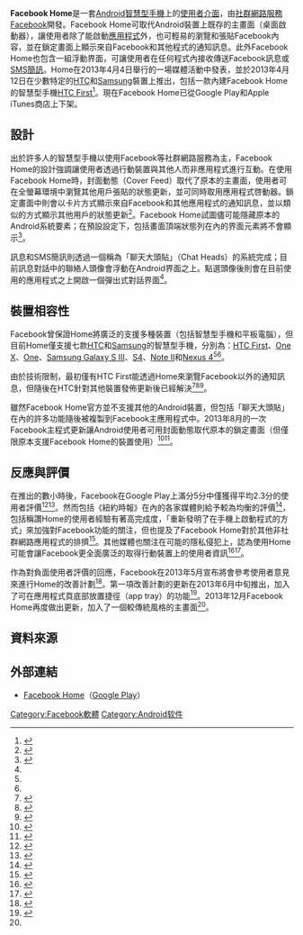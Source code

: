 {{NoteTA
|G1=IT
|G2=People
}}
{{Infobox software
| name = Facebook Home
| title = Facebook Home
| logo = [[File:Facebook_Home_logo.png|center]]
| logo caption = 
| screenshot = [[File:FacebookHomeScreenshot.png|200px]]
| caption = Facebook Home的鎖定畫面，顯示了訊息、狀態更新和未接電話三種通知。
| collapsible = 
| author = [[Facebook|Facebook]]
| developer = 
| released = {{Start date|2013|04|12}}
| discontinued = 
| latest release version = 1.2
| latest release date = {{Start date and age|2014|01|13|df=yes}}<ref name=googleplay>{{Cite web |url=https://play.google.com/store/apps/details?id=com.facebook.home |title=Facebook Home on Google Play |accessdate=2014-02-23 |publisher=Google |archive-date=2014-02-23 |archive-url=https://web.archive.org/web/20140223044648/https://play.google.com/store/apps/details?id=com.facebook.home |dead-url=no }}</ref>
| latest preview version = 
| latest preview date = 
| status = 活躍中
| programming language   = 
| operating system = [[Android_4.0|Android 4.0]] - [[Android_4.4|Android 4.4]]<br>
| platform = [[Android|Android]]
| size = 7.5 [[MB|MB]]
| language = 
| language footnote = 
| genre = 
| website =  {{URL|https://www.facebook.com/home}}
}}

'''Facebook Home'''是一套[[Android|Android]][[智慧型手機|智慧型手機]]上的[[使用者介面|使用者介面]]，由[[社群網路服務|社群網路服務]][[Facebook|Facebook]]開發。Facebook Home可取代Android裝置上既存的主畫面（桌面啟動器），讓使用者除了能啟動[[流動應用程式|應用程式]]外，也可輕易的瀏覽和張貼Facebook內容，並在鎖定畫面上顯示來自Facebook和其他程式的通知訊息。此外Facebook Home也包含一組浮動界面，可讓使用者在任何程式內接收傳送Facebook訊息或[[簡訊|SMS簡訊]]。Home在2013年4月4日舉行的一場媒體活動中發表，並於2013年4月12日在少數特定的[[HTC|HTC]]和[[三星電子|Samsung]]裝置上推出，包括一款內建Facebook Home的智慧型手機[[HTC_First|HTC First]]<ref>{{cite web |title=Facebook Home介面登場，首款專屬手機HTC First同步發表 |url=http://www.bnext.com.tw/article/view/id/27227 |publisher=數位時代 |accessdate=2014-02-23 |archive-date=2014-01-05 |archive-url=https://web.archive.org/web/20140105093130/http://www.bnext.com.tw/article/view/id/27227 |dead-url=no }}</ref>。現在Facebook Home已從Google Play和Apple iTunes商店上下架。

== 設計 ==
出於許多人的智慧型手機以使用Facebook等社群網路服務為主，Facebook Home的設計強調讓使用者透過行動裝置與其他人而非應用程式進行互動。在使用Facebook Home時，封面動態（Cover Feed）取代了原本的主畫面，使用者可在全螢幕環境中瀏覽其他用戶張貼的狀態更新，並可同時取用應用程式啓動器。鎖定畫面中則會以卡片方式顯示來自Facebook和其他應用程式的通知訊息，並以類似的方式顯示其他用戶的狀態更新<ref name=verge-homepreview>{{cite web|title=Facebook Home revamps any Android phone to make it about 'people, not apps'|url=http://www.theverge.com/2013/4/4/4183172/facebook-home-android|publisher=The Verge|accessdate=2013-04-04|archive-date=2013-04-05|archive-url=https://web.archive.org/web/20130405233307/http://www.theverge.com/2013/4/4/4183172/facebook-home-android|dead-url=no}}</ref>。Facebook Home試圖儘可能隱藏原本的Android系統要素；在預設設定下，包括畫面頂端狀態列在內的界面元素將不會顯示<ref name=tr-firststock>{{cite web|title=Facebook Home can be disabled on HTC First, stock Android sits beneath|url=http://www.techradar.com/news/phone-and-communications/mobile-phones/facebook-home-can-be-disabled-on-htc-first-stock-android-sits-underneath-1142942|publisher=TechRadar|accessdate=2013-04-07|archive-date=2013-04-09|archive-url=https://web.archive.org/web/20130409233355/http://www.techradar.com/news/phone-and-communications/mobile-phones/facebook-home-can-be-disabled-on-htc-first-stock-android-sits-underneath-1142942|dead-url=no}}</ref>。

訊息和SMS簡訊則透過一個稱為「聊天大頭貼」（Chat Heads）的系統完成；目前訊息對話中的聯絡人頭像會浮動在Android界面之上。點選頭像後則會在目前使用的應用程式之上開啟一個彈出式對話界面<ref name=verge-homepreview/>。

== 裝置相容性 ==
Facebook曾保證Home將廣泛的支援多種裝置（包括智慧型手機和平板電腦），但目前Home僅支援七款[[HTC|HTC]]和[[三星電子|Samsung]]的智慧型手機，分別為：[[HTC_First|HTC First]]、[[One_X|One X]]、[[HTC_One|One]]、[[Samsung_Galaxy_S_III|Samsung Galaxy S III]]、[[Samsung_Galaxy_S4|S4]]、[[Samsung_Galaxy_Note_II|Note II]]和[[Nexus_4|Nexus 4]]<ref name=verge-homepreview/><ref name=verge-coverfeed/>。

由於技術限制，最初僅有HTC First能透過Home來瀏覽Facebook以外的通知訊息，但隨後在HTC針對其他裝置發佈更新後已經解決<ref name=cnet-firstunveil>{{cite web|title=Facebook unmasks the HTC First handset|url=http://reviews.cnet.com/smartphones/htc-first/4505-6452_7-35575658.html|publisher=CNET|accessdate=2013-04-04|archive-date=2013-04-06|archive-url=https://web.archive.org/web/20130406182816/http://reviews.cnet.com/smartphones/htc-first/4505-6452_7-35575658.html|dead-url=no}}</ref><ref name=verge-firstlaunch>{{cite web|title=HTC and Facebook announce the First smartphone with AT&T, arriving April 12th for $99.99|url=http://www.theverge.com/2013/4/4/4182302/htc-and-facebook-announce-the-first-smartphone|publisher=The Verge|accessdate=2013-04-04|archive-date=2014-04-05|archive-url=https://web.archive.org/web/20140405101709/http://www.theverge.com/2013/4/4/4182302/htc-and-facebook-announce-the-first-smartphone|dead-url=no}}</ref><ref name=tc-homeredesign>{{cite web|title=Facebook Tries Salvaging Home With Redesign That Makes Its Lockscreen More Familiar|url=http://techcrunch.com/2013/12/19/facebook-home-redesign/|publisher=TechCrunch|accessdate=2014-01-03|archive-date=2014-01-02|archive-url=https://web.archive.org/web/20140102235513/http://techcrunch.com/2013/12/19/facebook-home-redesign/|dead-url=no}}</ref>。

雖然Facebook Home官方並不支援其他的Android裝置，但包括「聊天大頭貼」在內的許多功能隨後被複製到Facebook主應用程式中。2013年8月的一次Facebook主程式更新讓Android使用者可用封面動態取代原本的鎖定畫面（但僅限原本支援Facebook Home的裝置使用）<ref name=verge-coverfeed>{{cite web|title=Facebook adds Cover Feed to standard Android app, no Home required|url=http://www.theverge.com/2013/8/1/4579482/facebook-adds-cover-feed-to-android-app-no-home-required|work=The Verge|accessdate=2013-12-09|archive-date=2013-12-11|archive-url=https://web.archive.org/web/20131211232359/http://www.theverge.com/2013/8/1/4579482/facebook-adds-cover-feed-to-android-app-no-home-required|dead-url=no}}</ref><ref name=verge-fmheads>{{cite web|title=Chat Heads come to Facebook Messenger for Android|url=http://www.theverge.com/2013/4/12/4216838/facebook-updates-messenger-adds-chat-heads|work=The Verge|accessdate=2013-04-12|archive-date=2013-04-14|archive-url=https://web.archive.org/web/20130414230630/http://www.theverge.com/2013/4/12/4216838/facebook-updates-messenger-adds-chat-heads|dead-url=no}}</ref>。

== 反應與評價 ==
在推出的數小時後，Facebook在Google Play上滿分5分中僅獲得平均2.3分的使用者評價<ref>{{citation |url=http://thenextweb.com/facebook/2013/04/12/facebook-home-suffers-from-poor-early-reviews-as-46-give-it-a-1-star-rating-on-google-play/ |title=Hours in, Facebook Home suffering from poor Google Play reviews as 48% of users award it 1 star |work=The Next Web |date=2013-04-12 |accessdate=2014-02-23 |archive-date=2014-02-26 |archive-url=https://web.archive.org/web/20140226072707/http://thenextweb.com/facebook/2013/04/12/facebook-home-suffers-from-poor-early-reviews-as-46-give-it-a-1-star-rating-on-google-play/ |dead-url=no }}</ref><ref>{{citation |url=http://www.techbang.com/posts/12923-facebook-launched-home-fell-short-of-expectations-limits-one-star-review-broken-thousands |title=Facebook Home 推出不如預期，機種限制多、一星低評價破千 |work=T客邦 |date=2013-04-15 |accessdate=2014-02-23 |archive-date=2014-02-26 |archive-url=https://web.archive.org/web/20140226071213/http://www.techbang.com/posts/12923-facebook-launched-home-fell-short-of-expectations-limits-one-star-review-broken-thousands |dead-url=no }}</ref>。然而包括《紐約時報》在內的各家媒體則給予較為均衡的評價<ref>{{citation |url=http://www.nytimes.com/2013/04/11/technology/personaltech/facebooks-grab-for-your-phone-what-gives.html?pagewanted=all&_r=0 |title=Facebook Grabs for Your Phone. What Gives? |last=Pogue |first=David |date=2013-04-09 |work=The New York Times |accessdate=2014-02-23 |archive-date=2013-11-18 |archive-url=https://web.archive.org/web/20131118185352/http://www.nytimes.com/2013/04/11/technology/personaltech/facebooks-grab-for-your-phone-what-gives.html?pagewanted=all&_r=0 |dead-url=no }}</ref>，包括稱讚Home的使用者經驗有著高完成度，「重新發明了在手機上啟動程式的方式」來加強對Facebook功能的關注，但也提及了Facebook Home對於其他非社群網路應用程式的排擠<ref>{{citation |url=http://abcnews.go.com/Technology/facebook-home-htc-review-facebook-takes-face-phone/story?id=18916810#.UWjUKr8foUU |work=[[ABC_News|ABC News]] |title=Facebook Home and HTC First Review: A Nice Place to Visit, but Not Quite Home |last=Stern |first=Joanna |date=2013-04-09 |accessdate=2014-02-23 |archive-date=2014-03-01 |archive-url=https://web.archive.org/web/20140301191417/http://abcnews.go.com/Technology/facebook-home-htc-review-facebook-takes-face-phone/story?id=18916810#.UWjUKr8foUU |dead-url=no }}</ref>。其他媒體也關注在可能的隱私侵犯上，認為使用Home可能會讓Facebook更全面廣泛的取得行動裝置上的使用者資訊<ref>{{citation |url=http://gigaom.com/2013/04/04/why-facebook-home-bothers-me-it-destroys-any-notion-of-privacy/ |last=Malik |first=Om |work=GigaOM |date=2013-04-04 |title=Why Facebook Home bothers me: It destroys any notion of privacy |accessdate=2014-02-23 |archive-date=2014-02-27 |archive-url=https://web.archive.org/web/20140227065240/http://gigaom.com/2013/04/04/why-facebook-home-bothers-me-it-destroys-any-notion-of-privacy/ |dead-url=no }}</ref><ref>{{cite web|title=初探 Facebook Home，簡單動手玩|url=http://chinese.engadget.com/2013/04/13/facebook-home-hands-on/|publisher=[[Engadget|Engadget]]|accessdate=2014-02-23|archive-date=2014-02-26|archive-url=https://web.archive.org/web/20140226105220/http://chinese.engadget.com/2013/04/13/facebook-home-hands-on/|dead-url=no}}</ref>。

作為對負面使用者評價的回應，Facebook在2013年5月宣布將會參考使用者意見來進行Home的改善計劃<ref name=verge-firstdelay>{{cite web|title=Facebook puts HTC First launch on hold in the UK to 'focus on making Home better'|url=http://www.theverge.com/2013/5/23/4358556/facebook-delays-htc-first-launch-in-uk|publisher=The Verge|accessdate=2013-05-23|archive-date=2013-06-03|archive-url=https://web.archive.org/web/20130603022421/http://www.theverge.com/2013/5/23/4358556/facebook-delays-htc-first-launch-in-uk|dead-url=no}}</ref>。第一項改善計劃的更新在2013年6月中旬推出，加入了可在應用程式頁底部放置捷徑（app tray）的功能<ref name=engadget-fbdockupdate>{{cite web |title=Android 版 Facebook 更新，為 Home 帶來固定的 App Tray |url=http://chinese.engadget.com/2013/06/07/facebook-for-android-update-brings-favorite-apps-tray-to-home/ |work=[[Engadget|Engadget]] |accessdate=2013-06-08 |archive-date=2013-06-09 |archive-url=https://web.archive.org/web/20130609021610/http://chinese.engadget.com/2013/06/07/facebook-for-android-update-brings-favorite-apps-tray-to-home/ |dead-url=no }}</ref>。2013年12月Facebook Home再度做出更新，加入了一個較傳統風格的主畫面<ref name=tc-homeredesign/>。

== 資料來源 ==
{{reflist|2}}

== 外部連結 ==
* [https://play.google.com/store/apps/details?id=com.facebook.home Facebook Home]{{Wayback|url=https://play.google.com/store/apps/details?id=com.facebook.home |date=20140223044648 }}（[[Google_Play|Google Play]]）

{{Facebook navbox}}

[[Category:Facebook軟體|Category:Facebook軟體]]
[[Category:Android软件|Category:Android软件]]